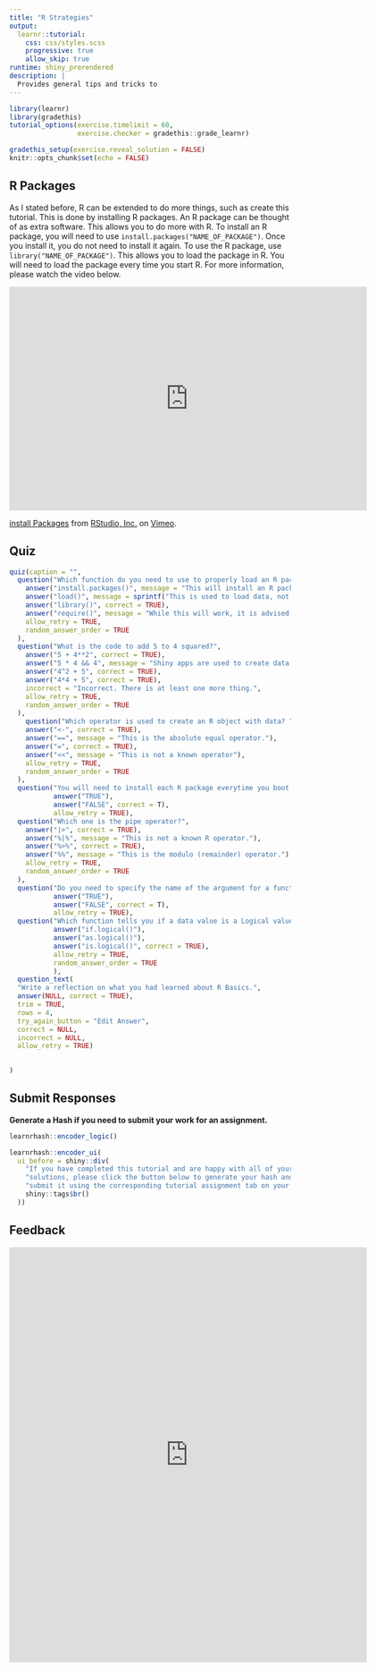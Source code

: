 ```yaml
---
title: "R Strategies"
output: 
  learnr::tutorial:
    css: css/styles.scss
    progressive: true
    allow_skip: true
runtime: shiny_prerendered
description: |
  Provides general tips and tricks to 
---
```


```r
library(learnr)
library(gradethis)
tutorial_options(exercise.timelimit = 60, 
                 exercise.checker = gradethis::grade_learnr)

gradethis_setup(exercise.reveal_solution = FALSE)
knitr::opts_chunk$set(echo = FALSE)


```


## R Packages

As I stated before, R can be extended to do more things, such as create this tutorial. This is done by installing R packages. An R package can be thought of as extra software. This allows you to do more with R. To install an R package, you will need to use `install.packages("NAME_OF_PACKAGE")`. Once you install it, you do not need to install it again. To use the R package, use `library("NAME_OF_PACKAGE")`. This allows you to load the package in R. You will need to load the package every time you start R. For more information, please watch the video below.

```{=html}
<iframe src="https://player.vimeo.com/video/203516241?h=819422ce1e&color=428bca" width="640" height="400" frameborder="0" allow="autoplay; fullscreen; picture-in-picture" allowfullscreen></iframe>
<p><a href="https://vimeo.com/203516241">install Packages</a> from <a href="https://vimeo.com/rstudioinc">RStudio, Inc.</a> on <a href="https://vimeo.com">Vimeo</a>.</p>
```


## Quiz

```r
quiz(caption = "",
  question("Which function do you need to use to properly load an R package?",
    answer("install.packages()", message = "This will install an R package."),
    answer("load()", message = sprintf("This is used to load data, not a package.")),
    answer("library()", correct = TRUE),
    answer("require()", message = "While this will work, it is advised not to use this function."),
    allow_retry = TRUE,
    random_answer_order = TRUE
  ),
  question("What is the code to add 5 to 4 squared?",
    answer("5 + 4**2", correct = TRUE),
    answer("5 * 4 && 4", message = "Shiny apps are used to create data dashboards"),
    answer("4^2 + 5", correct = TRUE),
    answer("4*4 + 5", correct = TRUE),
    incorrect = "Incorrect. There is at least one more thing.",
    allow_retry = TRUE,
    random_answer_order = TRUE
  ),
    question("Which operator is used to create an R object with data? ",
    answer("<-", correct = TRUE),
    answer("==", message = "This is the absolute equal operator."),
    answer("=", correct = TRUE),
    answer("<<", message = "This is not a known operator"),
    allow_retry = TRUE,
    random_answer_order = TRUE
  ),
  question("You will need to install each R package everytime you boot up R.",
           answer("TRUE"),
           answer("FALSE", correct = T),
           allow_retry = TRUE),
  question("Which one is the pipe operator?",
    answer("|>", correct = TRUE),
    answer("%|%", message = "This is not a known R operator."),
    answer("%>%", correct = TRUE),
    answer("%%", message = "This is the modulo (remainder) operator."),
    allow_retry = TRUE,
    random_answer_order = TRUE
  ),
  question("Do you need to specify the name of the argument for a function?",
           answer("TRUE"),
           answer("FALSE", correct = T),
           allow_retry = TRUE),
  question("Which function tells you if a data value is a Logical value?",
           answer("if.logical()"),
           answer("as.logical()"),
           answer("is.logical()", correct = TRUE),
           allow_retry = TRUE,
           random_answer_order = TRUE
           ),
  question_text(
  "Write a reflection on what you had learned about R Basics.",
  answer(NULL, correct = TRUE),
  trim = TRUE,
  rows = 4,
  try_again_button = "Edit Answer",
  correct = NULL,
  incorrect = NULL,
  allow_retry = TRUE)

  
)
```

## Submit Responses

**Generate a Hash if you need to submit your work for an assignment.**

```r
learnrhash::encoder_logic()
```

```r
learnrhash::encoder_ui(
  ui_before = shiny::div(
    "If you have completed this tutorial and are happy with all of your",
    "solutions, please click the button below to generate your hash and",
    "submit it using the corresponding tutorial assignment tab on your Learning Management System, if needed.",
    shiny::tags$br()
  ))
```

## Feedback

```{=html}
<iframe src="https://docs.google.com/forms/d/e/1FAIpQLSda_bV4VFGk1pgrevik7afgjAlWTA0g9kQE7ZR52S_UQiT3NA/viewform?embedded=true" width="640" height="742" frameborder="0" marginheight="0" marginwidth="0">Loading…</iframe>
```
